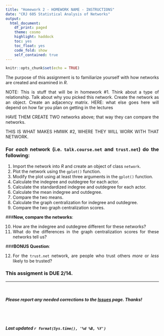 ```yaml
---
title: "Homework 2 - HOMEWORK NAME - INSTRUCTIONS"
date: "CRJ 605 Statistical Analysis of Networks"
output: 
  html_document:
    df_print: paged
    theme: cosmo
    highlight: haddock
    toc: yes
    toc_float: yes
    code_fold: show
    self_contained: true
---
```


<style>
body {
text-align: justify}
</style>

```r
knitr::opts_chunk$set(echo = TRUE)
```

The purpose of this assignment is to familiarize yourself with how networks are created and examined in *R*.  


NOTE: This is stuff that will be in homework #1. 
Think about a type of relationship. 
Talk about why you picked this network.
Create the network as an object.
Create an adjacency matrix.
HERE: what else goes here will depend on how far you plan on getting in the lectures

HAVE THEM CREATE TWO networks above; that way they can compare the networks.


THIS IS WHAT MAKES HMWK #2, WHERE THEY WILL WORK WITH THAT NETWORK.

### **For *each* network (i.e. `talk.course.net` and `trust.net`) do the following**:  

1. Import the network into *R* and create an object of class `network`.    
2. Plot the network using the `gplot()` function.    
3. Modify the plot using at least three arguments in the `gplot()` function.  
4. Calculate the indegree and outdegree for each actor.  
5. Calculate the standardized indegree and outdegree for each actor.  
6. Calculate the mean indegree and outdegree.  
7. Compare the two means.  
8. Calculate the graph centralization for indegree and outdegree.  
9. Compare the two graph centralization scores.  

###**Now, compare the networks**:  

10. How are the indegree and outdegree different for these networks?  
11. What do the differences in the graph centralization scores for these networks tell us?  

###**BONUS Question**:  

12. For the `trust.net` network, are people who trust others *more* or *less* likely to be trusted?  

### This assigment is **DUE** 2/14.


____

<br>

##### ***Please*** report any needed corrections to the [Issues](https://github.com/jacobtnyoung/SAND/issues) page. Thanks!

<br>
<br>


###### ***Last updated `r format(Sys.time(), '%d %B, %Y')`***